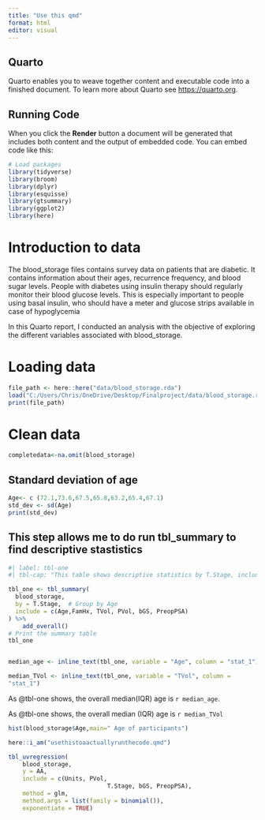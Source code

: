 ```yaml
---
title: "Use this qmd"
format: html
editor: visual
---
```


## Quarto

Quarto enables you to weave together content and executable code into a finished document. To learn more about Quarto see <https://quarto.org>.

## Running Code

When you click the **Render** button a document will be generated that includes both content and the output of embedded code. You can embed code like this:

```r
# Load packages
library(tidyverse)
library(broom)
library(dplyr)
library(esquisse)
library(gtsummary)
library(ggplot2)
library(here)
```

# Introduction to data

The blood_storage files contains survey data on patients that are diabetic. It contains information about their ages, recurrence frequency, and blood sugar levels. People with diabetes using insulin therapy should regularly monitor their blood glucose levels. This is especially important to people using basal insulin, who should have a meter and glucose strips available in case of hypoglycemia

In this Quarto report, I conducted an analysis with the objective of exploring the different variables associated with blood_storage.

# Loading data

```r
file_path <- here::here("data/blood_storage.rda")
load("C:/Users/Chris/OneDrive/Desktop/Finalproject/data/blood_storage.rda")
print(file_path)
```

# Clean data

```r
completedata<-na.omit(blood_storage)
```

## Standard deviation of age

```r
Age<- c (72.1,73.6,67.5,65.8,63.2,65.4,67.1)
std_dev <- sd(Age)
print(std_dev)
```

## This step allows me to do run tbl_summary to find descriptive stastistics

```r
#| label: tbl-one
#| tbl-cap: "This table shows descriptive statistics by T.Stage, including blood volume and other characteristics."

tbl_one <- tbl_summary(
  blood_storage,
  by = T.Stage,  # Group by Age
  include = c(Age,FamHx, TVol, PVol, bGS, PreopPSA)
) %>%
	add_overall()
# Print the summary table
tbl_one


median_age <- inline_text(tbl_one, variable = "Age", column = "stat_1")

median_TVol <- inline_text(tbl_one, variable = "TVol", column =
"stat_1")

```

As @tbl-one shows, the overall median(IQR) age is `r median_age`.

As @tbl-one shows, the overall median (IQR) age is `r median_TVol`

```r
hist(blood_storage$Age,main=" Age of participants")
```

```r
here::i_am("usethistoaactuallyrunthecode.qmd")
```

```r

tbl_uvregression(
	blood_storage,
	y = AA,
	include = c(Units, PVol,
							T.Stage, bGS, PreopPSA),
	method = glm,
	method.args = list(family = binomial()),
	exponentiate = TRUE)
	
```
